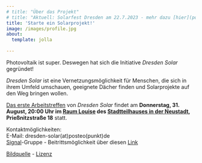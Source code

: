 ```yaml
---
# title: "Über das Projekt"
# title: "Aktuell: Solarfest Dresden am 22.7.2023 - mehr dazu [hier](posts/2023-06-09-solarfest-dresden/index.qmd)"
title: 'Starte ein Solarprojekt!'
image: /images/profile.jpg
about:
  template: jolla
  
---
```


Photovoltaik ist super. Deswegen hat sich die Initiative *Dresden Solar* gegründet!

*Dresden Solar* ist eine Vernetzungsmöglichkeit für Menschen, die sich in ihrem Umfeld umschauen, geeignete Dächer finden und Solarprojekte auf den Weg bringen wollen.

[Das erste Arbeitstreffen](/posts/2023-08-20-dresden-solar-erstes-arbeitstreffen/) von *Dresden Solar* findet am **Donnerstag, 31. August, 20:00 Uhr im [Raum Louise](https://www.stadtteilhaus.de/raum-louise.html) des [Stadtteilhauses in der Neustadt](https://www.stadtteilhaus.de/), Prießnitzstraße 18** statt.

<!-- Diese Seite möchte einen Überblick schaffen, Vernetzung ermöglichen, motivieren und Transformation beflügeln. Jede:r kann Beiträge beisteuern! -->

Kontaktmöglichkeiten:  
E-Mail: dresden-solar(at)posteo(punkt)de  
[Signal](https://de.wikipedia.org/wiki/Signal_(Messenger))-Gruppe - Beitrittsmöglichkeit über diesen  [Link](https://signal.group/#CjQKIPhjhJfJqtR-cg__86GQR-tcPxsLlILNGlyFuyUWFC3vEhAnnXu1V7DAn-mlrrg0Oyef)


[Bildquelle](https://commons.wikimedia.org/wiki/File:SoSie%2BSoSchiff_Ansicht.jpg) - [Lizenz](https://creativecommons.org/licenses/by-sa/3.0/deed.en)